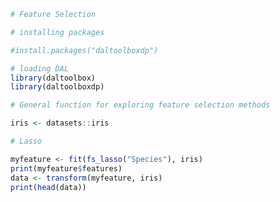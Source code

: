 ```r
# Feature Selection

# installing packages

#install.packages("daltoolboxdp")
```

```r
# loading DAL
library(daltoolbox)
library(daltoolboxdp)
```


```r
# General function for exploring feature selection methods

iris <- datasets::iris
```

```r
# Lasso

myfeature <- fit(fs_lasso("Species"), iris)
print(myfeature$features)
data <- transform(myfeature, iris)
print(head(data))
```

